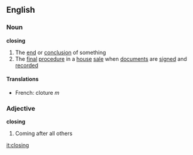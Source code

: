==English==
===Noun===
'''closing'''
#The [[end]] or [[conclusion]] of something
#The [[final]] [[procedure]] in a [[house]] [[sale]] when [[document]]s are [[sign]]ed and [[record]]ed
====Translations====
*French: cloture ''m''
===Adjective===
'''closing'''
#Coming after all others

[[it:closing]]
